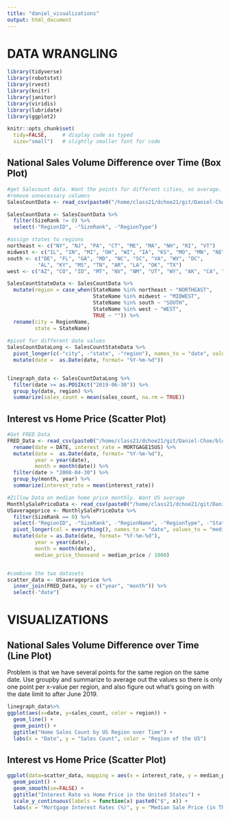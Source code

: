```yaml
---
title: "daniel_visualizations"
output: html_document
---
```


# DATA WRANGLING

```r
library(tidyverse)
library(robotstxt)
library(rvest)
library(knitr)
library(janitor)
library(viridis)
library(lubridate)
library(ggplot2)

knitr::opts_chunk$set(
  tidy=FALSE,     # display code as typed
  size="small")   # slightly smaller font for code
```

## National Sales Volume Difference over Time (Box Plot)

```r
#get Salecount data. Want the points for different cities, no average. 
#remove unnecessary columns
SalesCountData <- read_csv(paste0("/home/class21/dchoe21/git/Daniel-Choe/blog/sales_count.csv"))

SalesCountData <- SalesCountData %>%
  filter(SizeRank != 0) %>%
  select(-"RegionID", -"SizeRank", -"RegionType")

#assign states to regions
northeast <- c("NY", "NJ", "PA", "CT", "ME", "MA", "NH", "RI", "VT")
midwest <- c("IL", "IN", "MI", "OH", "WI", "IA", "KS", "MO", "MN", "NE", "ND", "SD")
south <- c("DE", "FL", "GA", "MD", "NC", "SC", "VA", "WV", "DC",
          "AL", "KY", "MS", "TN", "AR", "LA", "OK", "TX")
west <- c("AZ", "CO", "ID", "MT", "NV", "NM", "UT", "WY", "AK", "CA", "HI", "OR", "WA")

SalesCountStateData <- SalesCountData %>%
  mutate(region = case_when(StateName %in% northeast ~ "NORTHEAST",
                            StateName %in% midwest ~ "MIDWEST",
                            StateName %in% south ~ "SOUTH",
                            StateName %in% west ~ "WEST",
                            TRUE ~ "")) %>%
  rename(city = RegionName,
         state = StateName)
        
#pivot for different date values
SalesCountDataLong <- SalesCountStateData %>%
  pivot_longer(c(-"city", -"state", -"region"), names_to = "date", values_to = "sales_count")%>%
  mutate(date =  as.Date(date, format= "%Y-%m-%d")) 


linegraph_data <- SalesCountDataLong %>%
  filter(date >= as.POSIXct("2019-06-30")) %>%
  group_by(date, region) %>%
  summarize(sales_count = mean(sales_count, na.rm = TRUE))
```

## Interest vs Home Price (Scatter Plot)

```r
#Get FRED Data
FRED_Data <- read_csv(paste0("/home/class21/dchoe21/git/Daniel-Choe/blog/FRED_interest.csv")) %>%
  rename(date = DATE, interest_rate = MORTGAGE15US) %>%
  mutate(date =  as.Date(date, format= "%Y-%m-%d"), 
         year = year(date),
         month = month(date)) %>%
  filter(date > "2008-04-30") %>%
  group_by(month, year) %>%
  summarize(interest_rate = mean(interest_rate))

#Zillow Data on median home price monthly. Want US average
MonthlySalePriceData <- read_csv(paste0("/home/class21/dchoe21/git/Daniel-Choe/blog/median_monthly.csv"))
USaverageprice <- MonthlySalePriceData %>%
  filter(SizeRank == 0) %>%
  select(-"RegionID", -"SizeRank", -"RegionName", -"RegionType", -"StateName") %>%
  pivot_longer(col = everything(), names_to = "date", values_to = "median_price") %>%
  mutate(date = as.Date(date, format= "%Y-%m-%d"),
         year = year(date),
         month = month(date),
         median_price_thousand = median_price / 1000)


#combine the two datasets
scatter_data <- USaverageprice %>%
  inner_join(FRED_Data, by = c("year", "month")) %>%
  select(-"date")
```

# VISUALIZATIONS

## National Sales Volume Difference over Time (Line Plot)

Problem is that we have several points for the same region on the same date. Use groupby and summarize to average out the values so there is only one point per x-value per region, and also figure out what's going on with the date limit to after June 2019. 
```r
linegraph_data%>%
ggplot(aes(x=date, y=sales_count, color = region)) +
  geom_line() +
  geom_point() +
  ggtitle("Home Sales Count by US Region over Time") +
  labs(x = "Date", y = "Sales Count", color = "Region of the US")
```

## Interest vs Home Price (Scatter Plot)

```r
ggplot(data=scatter_data, mapping = aes(x = interest_rate, y = median_price_thousand)) +
  geom_point() +
  geom_smooth(se=FALSE) +
  ggtitle("Interest Rate vs Home Price in the United States") +
  scale_y_continuous(labels = function(x) paste0("$", x)) +
  labs(x = "Mortgage Interest Rates (%)", y = "Median Sale Price (in Thousands)")
```